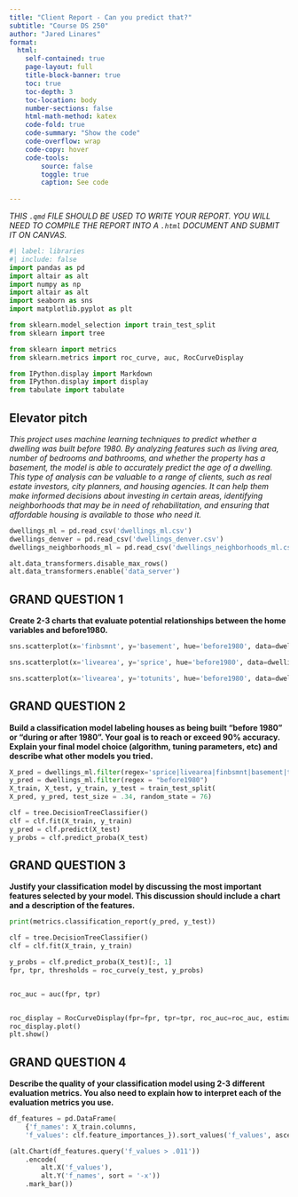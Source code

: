 ```yaml
---
title: "Client Report - Can you predict that?"
subtitle: "Course DS 250"
author: "Jared Linares"
format:
  html:
    self-contained: true
    page-layout: full
    title-block-banner: true
    toc: true
    toc-depth: 3
    toc-location: body
    number-sections: false
    html-math-method: katex
    code-fold: true
    code-summary: "Show the code"
    code-overflow: wrap
    code-copy: hover
    code-tools:
        source: false
        toggle: true
        caption: See code
    
---
```


_THIS `.qmd` FILE SHOULD BE USED TO WRITE YOUR REPORT.  YOU WILL NEED TO COMPILE THE REPORT INTO A `.html` DOCUMENT AND SUBMIT IT ON CANVAS._

```python
#| label: libraries
#| include: false
import pandas as pd 
import altair as alt 
import numpy as np 
import altair as alt
import seaborn as sns
import matplotlib.pyplot as plt

from sklearn.model_selection import train_test_split
from sklearn import tree

from sklearn import metrics
from sklearn.metrics import roc_curve, auc, RocCurveDisplay

from IPython.display import Markdown
from IPython.display import display
from tabulate import tabulate
```


## Elevator pitch

_This project uses machine learning techniques to predict whether a dwelling was built before 1980. By analyzing features such as living area, number of bedrooms and bathrooms, and whether the property has a basement, the model is able to accurately predict the age of a dwelling. This type of analysis can be valuable to a range of clients, such as real estate investors, city planners, and housing agencies. It can help them make informed decisions about investing in certain areas, identifying neighborhoods that may be in need of rehabilitation, and ensuring that affordable housing is available to those who need it._


```python

dwellings_ml = pd.read_csv('dwellings_ml.csv')
dwellings_denver = pd.read_csv('dwellings_denver.csv')
dwellings_neighborhoods_ml = pd.read_csv('dwellings_neighborhoods_ml.csv')

alt.data_transformers.disable_max_rows()
alt.data_transformers.enable('data_server')


```


## GRAND QUESTION 1

__Create 2-3 charts that evaluate potential relationships between the home variables and before1980.__


```python

sns.scatterplot(x='finbsmnt', y='basement', hue='before1980', data=dwellings_ml)

```


```python

sns.scatterplot(x='livearea', y='sprice', hue='before1980', data=dwellings_ml)

```


```python

sns.scatterplot(x='livearea', y='totunits', hue='before1980', data=dwellings_ml)

```

## GRAND QUESTION 2

__Build a classification model labeling houses as being built “before 1980” or “during or after 1980”. Your goal is to reach or exceed 90% accuracy. Explain your final model choice (algorithm, tuning parameters, etc) and describe what other models you tried.__


```python
X_pred = dwellings_ml.filter(regex='sprice|livearea|finbsmnt|basement|totunits|stories|numbaths|numbdrm|abstrprd')
y_pred = dwellings_ml.filter(regex = "before1980")
X_train, X_test, y_train, y_test = train_test_split(
X_pred, y_pred, test_size = .34, random_state = 76)  

clf = tree.DecisionTreeClassifier()
clf = clf.fit(X_train, y_train)
y_pred = clf.predict(X_test)
y_probs = clf.predict_proba(X_test)
```


## GRAND QUESTION 3

__Justify your classification model by discussing the most important features selected by your model. This discussion should include a chart and a description of the features.__

```python
print(metrics.classification_report(y_pred, y_test))

```




```python
clf = tree.DecisionTreeClassifier()
clf = clf.fit(X_train, y_train)

y_probs = clf.predict_proba(X_test)[:, 1]
fpr, tpr, thresholds = roc_curve(y_test, y_probs)


roc_auc = auc(fpr, tpr)


roc_display = RocCurveDisplay(fpr=fpr, tpr=tpr, roc_auc=roc_auc, estimator_name='Decision Tree')
roc_display.plot()
plt.show()

```

## GRAND QUESTION 4

__Describe the quality of your classification model using 2-3 different evaluation metrics. You also need to explain how to interpret each of the evaluation metrics you use.__

```python
df_features = pd.DataFrame(
    {'f_names': X_train.columns, 
    'f_values': clf.feature_importances_}).sort_values('f_values', ascending = False)
```



```python
(alt.Chart(df_features.query('f_values > .011'))
    .encode(
        alt.X('f_values'),
        alt.Y('f_names', sort = '-x'))
    .mark_bar())

```



